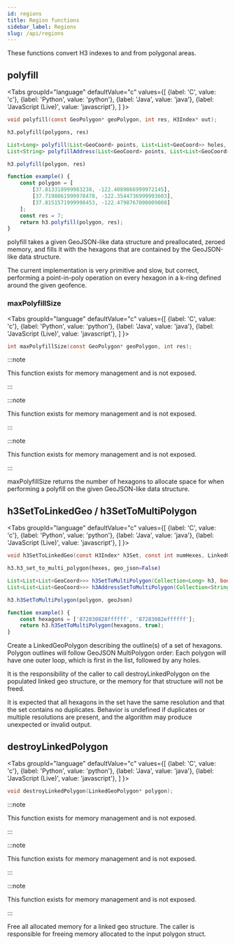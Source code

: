 ```yaml
---
id: regions
title: Region functions
sidebar_label: Regions
slug: /api/regions
---
```



These functions convert H3 indexes to and from polygonal areas.

## polyfill

<Tabs
  groupId="language"
  defaultValue="c"
  values={[
    {label: 'C', value: 'c'},
    {label: 'Python', value: 'python'},
    {label: 'Java', value: 'java'},
    {label: 'JavaScript (Live)', value: 'javascript'},
  ]
}>
<TabItem value="c">

```c
void polyfill(const GeoPolygon* geoPolygon, int res, H3Index* out);
```

</TabItem>
<TabItem value="python">

```py
h3.polyfill(polygons, res)
```

</TabItem>
<TabItem value="java">

```java
List<Long> polyfill(List<GeoCoord> points, List<List<GeoCoord>> holes, int res);
List<String> polyfillAddress(List<GeoCoord> points, List<List<GeoCoord>> holes, int res);
```

</TabItem>
<TabItem value="javascript">

```js
h3.polyfill(polygon, res)
```

```js live
function example() {
    const polygon = [
        [37.813318999983238, -122.4089866999972145],
        [37.7198061999978478, -122.3544736999993603],
        [37.8151571999998453, -122.4798767000009008]
    ];
    const res = 7;
    return h3.polyfill(polygon, res);
}
```

</TabItem>
</Tabs>

polyfill takes a given GeoJSON-like data structure and preallocated,
zeroed memory, and fills it with the hexagons that are contained by
the GeoJSON-like data structure.

The current implementation is very primitive and slow, but correct,
performing a point-in-poly operation on every hexagon in a k-ring defined
around the given geofence.

### maxPolyfillSize

<Tabs
  groupId="language"
  defaultValue="c"
  values={[
    {label: 'C', value: 'c'},
    {label: 'Python', value: 'python'},
    {label: 'Java', value: 'java'},
    {label: 'JavaScript (Live)', value: 'javascript'},
  ]
}>
<TabItem value="c">

```c
int maxPolyfillSize(const GeoPolygon* geoPolygon, int res);
```

</TabItem>
<TabItem value="python">

:::note

This function exists for memory management and is not exposed.

:::

</TabItem>
<TabItem value="java">

:::note

This function exists for memory management and is not exposed.

:::

</TabItem>
<TabItem value="javascript">

:::note

This function exists for memory management and is not exposed.

:::

</TabItem>
</Tabs>

maxPolyfillSize returns the number of hexagons to allocate space for when
performing a polyfill on the given GeoJSON-like data structure.

## h3SetToLinkedGeo / h3SetToMultiPolygon

<Tabs
  groupId="language"
  defaultValue="c"
  values={[
    {label: 'C', value: 'c'},
    {label: 'Python', value: 'python'},
    {label: 'Java', value: 'java'},
    {label: 'JavaScript (Live)', value: 'javascript'},
  ]
}>
<TabItem value="c">

```c
void h3SetToLinkedGeo(const H3Index* h3Set, const int numHexes, LinkedGeoPolygon* out);
```

</TabItem>
<TabItem value="python">

```py
h3.h3_set_to_multi_polygon(hexes, geo_json=False)
```

</TabItem>
<TabItem value="java">

```java
List<List<List<GeoCoord>>> h3SetToMultiPolygon(Collection<Long> h3, boolean geoJson);
List<List<List<GeoCoord>>> h3AddressSetToMultiPolygon(Collection<String> h3Addresses, boolean geoJson);
```

</TabItem>
<TabItem value="javascript">

```js
h3.h3SetToMultiPolygon(polygon, geoJson)
```

```js live
function example() {
    const hexagons = ['872830828ffffff', '87283082effffff'];
    return h3.h3SetToMultiPolygon(hexagons, true);
}
```

</TabItem>
</Tabs>

Create a LinkedGeoPolygon describing the outline(s) of a set of  hexagons.
Polygon outlines will follow GeoJSON MultiPolygon order: Each polygon will
have one outer loop, which is first in the list, followed by any holes.

It is the responsibility of the caller to call destroyLinkedPolygon on the
populated linked geo structure, or the memory for that structure will
not be freed.

It is expected that all hexagons in the set have the same resolution and
that the set contains no duplicates. Behavior is undefined if duplicates
or multiple resolutions are present, and the algorithm may produce
unexpected or invalid output.

## destroyLinkedPolygon

<Tabs
  groupId="language"
  defaultValue="c"
  values={[
    {label: 'C', value: 'c'},
    {label: 'Python', value: 'python'},
    {label: 'Java', value: 'java'},
    {label: 'JavaScript (Live)', value: 'javascript'},
  ]
}>
<TabItem value="c">

```c
void destroyLinkedPolygon(LinkedGeoPolygon* polygon);
```

</TabItem>
<TabItem value="python">

:::note

This function exists for memory management and is not exposed.

:::

</TabItem>
<TabItem value="java">

:::note

This function exists for memory management and is not exposed.

:::

</TabItem>
<TabItem value="javascript">

:::note

This function exists for memory management and is not exposed.

:::

</TabItem>
</Tabs>

Free all allocated memory for a linked geo structure. The caller is
responsible for freeing memory allocated to the input polygon struct.
